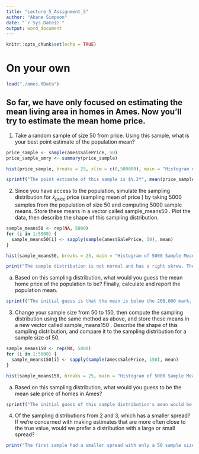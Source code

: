 ---
title: "Lecture_5_Assignment_5"
author: "Akane Simpson"
date: "`r Sys.Date()`"
output: word_document
---

```{r setup, include=FALSE}
knitr::opts_chunk$set(echo = TRUE)
```

# On your own

```{r, echo=FALSE}
load("./ames.RData")
```


## So far, we have only focused on estimating the mean living area in homes in Ames. Now you'll try to estimate the mean home price.

1. Take a random sample of size 50 from  price. Using this sample, what is your best point estimate of the population mean?
```{r}
price_sample <- sample(ames$SalePrice, 50)
price_sample_smry <- summary(price_sample)

hist(price_sample, breaks = 25, xlim = c(0,500000), main = "Histogram of Sample Size 50 for Aems Price", xlab = "Price($)", col = "blue")
```

```{r, echo=FALSE}
sprintf("The point estimate of this sample is $%.2f", mean(price_sample))
```

2. Since you have access to the population, simulate the sampling distribution for $\bar{x}_{price}$ price (sampling mean of price ) by taking 5000 samples from the population of size 50 and computing 5000 sample means. Store these means in a vector called  sample_means50 . Plot the data, then describe the shape of this sampling distribution.

```{r,echo=FALSE, warning=FALSE}
sample_means50 <- rep(NA, 5000)
for (i in 1:5000) {
  sample_means50[i] <- sapply(sample(ames$SalePrice, 50), mean)
}
```

```{r 2 - Histogram of 5000 Samples of Size 50}
hist(sample_means50, breaks = 25, main = "Histogram of 5000 Sample Means of Size 50", xlab = "Price Means of Samples($)", col = "red")
```
```{r, echo=FALSE}
print("The sample distribution is not normal and has a right skrew. The value distribution is also high where the majroity of the frequency is between the 0 and 2x10^5 mean prices.")
```


  a. Based on this sampling distribution, what would you guess the mean home price of the population to be? Finally, calculate and report the population mean.
```{r 2a, echo=FALSE}
sprintf("The initial guess is that the mean is below the 200,000 mark. The actual calculated mean here is $%.2f.", mean(sample_means50))
```

3. Change your sample size from 50 to 150, then compute the sampling distribution using the same method as above, and store these means in a new vector called sample_means150 . Describe the shape of this sampling distribution, and compare it to the sampling distribution for a sample size of 50.
```{r 3, warning=FALSE}
sample_means150 <- rep(NA, 5000)
for (i in 1:5000) {
  sample_means150[i] <- sapply(sample(ames$SalePrice, 150), mean)
}
```

```{r 3: Histogram of 5000 Samples of Size 150}
hist(sample_means150, breaks = 25, main = "Histogram of 5000 Sample Means of Size 150", xlab = "Price Means of Samples($)", col ="dark green")
```

  
  a. Based on this sampling distribution, what would you guess to be the mean sale price of homes in Ames?
```{r 3a, echo=FALSE}
sprintf("The initial guess of this sample distribution's mean would be around 180,000 while the actual sample mean is $%.2f.", mean(sample_means150))
```

4. Of the sampling distributions from 2 and 3, which has a smaller spread? If we're concerned with making estimates that are more often close to the true value, would we prefer a distribution with a large or small spread?
```{r 4,echo=FALSE}
print("The first sample had a smaller spread with only a 50 sample size. Having a larger spread of values is prefered.A lower standard error would equal a better estimate of the true population mean.")
```

